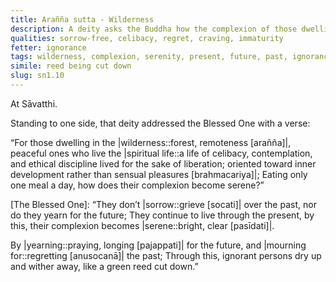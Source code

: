 ```yaml
---
title: Arañña sutta - Wilderness
description: A deity asks the Buddha how the complexion of those dwelling in the wilderness and living the spiritual life becomes serene.
qualities: sorrow-free, celibacy, regret, craving, immaturity
fetter: ignorance
tags: wilderness, complexion, serenity, present, future, past, ignorance, sn, sn1-11, sn1
simile: reed being cut down
slug: sn1.10
---
```


At Sāvatthi.

Standing to one side, that deity addressed the Blessed One with a verse:

“For those dwelling in the |wilderness::forest, remoteness [arañña]|,
peaceful ones who live the |spiritual life::a life of celibacy, contemplation, and ethical discipline lived for the sake of liberation; oriented toward inner development rather than sensual pleasures [brahmacariya]|;
Eating only one meal a day,
how does their complexion become serene?”

[The Blessed One]: “They don’t |sorrow::grieve [socati]| over the past,
nor do they yearn for the future;
They continue to live through the present,
by this, their complexion becomes |serene::bright, clear [pasīdati]|.

By |yearning::praying, longing [pajappati]| for the future,
and |mourning for::regretting [anusocanā]| the past;
Through this, ignorant persons dry up and wither away,
like a green reed cut down.”